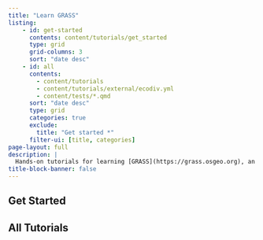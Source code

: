 ```yaml
---
title: "Learn GRASS"
listing:
    - id: get-started
      contents: content/tutorials/get_started
      type: grid
      grid-columns: 3
      sort: "date desc"
    - id: all
      contents: 
        - content/tutorials    
        - content/tutorials/external/ecodiv.yml
        - content/tests/*.qmd
      sort: "date desc"
      type: grid
      categories: true
      exclude:
        title: "Get started *" 
      filter-ui: [title, categories]
page-layout: full
description: |
  Hands-on tutorials for learning [GRASS](https://grass.osgeo.org), an open source computational engine for geospatial processing and analysis.
title-block-banner: false
---
```


## Get Started
:::{#get-started}
:::


## All Tutorials
:::{#all}
:::
